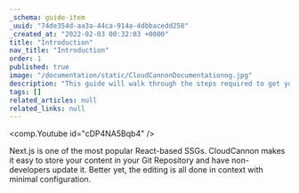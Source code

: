 ```yaml
---
_schema: guide-item
_uuid: "74de354d-aa3a-44ca-914a-4dbbacedd258"
_created_at: "2022-02-03 00:32:03 +0000"
title: "Introduction"
nav_title: "Introduction"
order: 1
published: true
image: "/documentation/static/CloudCannonDocumentationog.jpg"
description: "This guide will walk through the steps required to get your Next.js site built, editable and live on CloudCannon."
tags: []
related_articles: null
related_links: null
---
```


<comp.Youtube id="cDP4NA5Bqb4" />

Next.js is one of the most popular React-based SSGs. CloudCannon makes it easy to store your content in your Git Repository and have non-developers update it. Better yet, the editing is all done in context with minimal configuration.
